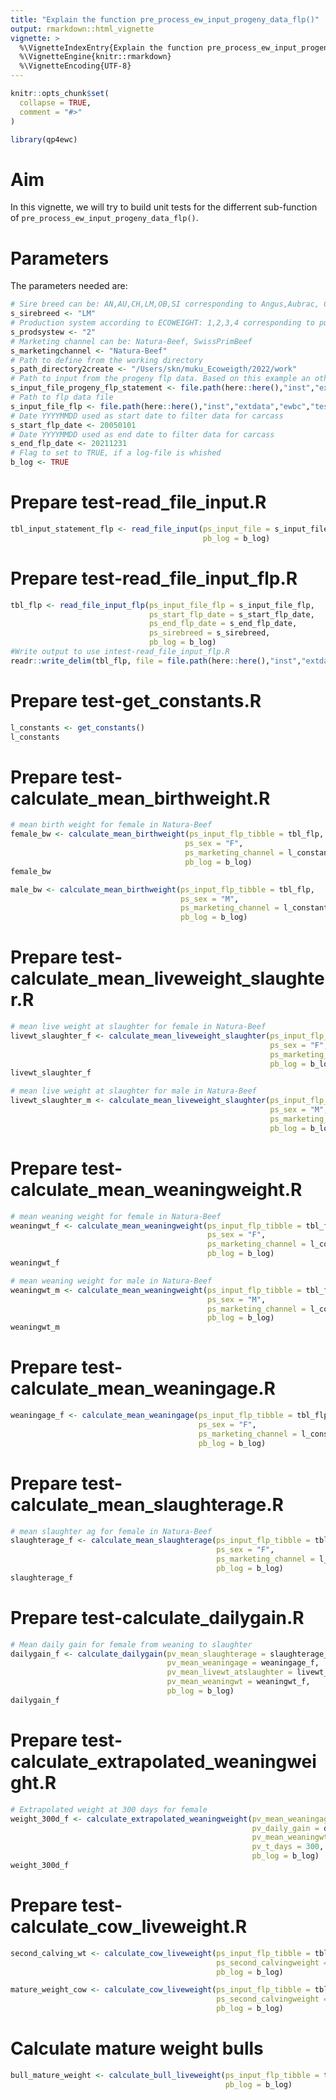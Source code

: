 ```yaml
---
title: "Explain the function pre_process_ew_input_progeny_data_flp()"
output: rmarkdown::html_vignette
vignette: >
  %\VignetteIndexEntry{Explain the function pre_process_ew_input_progeny_data_flp()}
  %\VignetteEngine{knitr::rmarkdown}
  %\VignetteEncoding{UTF-8}
---
```


```r
knitr::opts_chunk$set(
  collapse = TRUE,
  comment = "#>"
)
```

```r
library(qp4ewc)
```

# Aim

In this vignette, we will try to build unit tests for the differrent sub-function of `pre_process_ew_input_progeny_data_flp()`. 

# Parameters

The parameters needed are:

```r
# Sire breed can be: AN,AU,CH,LM,OB,SI corresponding to Angus,Aubrac, Charolais, Limousin, Original-Braunvieh, Simmental
s_sirebreed <- "LM"
# Production system according to ECOWEIGHT: 1,2,3,4 corresponding to purebreeding, crossbreeding, terminal crossing, dairy
s_prodsystew <- "2"
# Marketing channel can be: Natura-Beef, SwissPrimBeef
s_marketingchannel <- "Natura-Beef"
# Path to define from the working directory
s_path_directory2create <- "/Users/skn/muku_Ecoweigth/2022/work"
# Path to input from the progeny flp data. Based on this example an other file can be created with different input-values.
s_input_file_progeny_flp_statement <- file.path(here::here(),"inst","extdata","ewbc","input_flp_statement.txt")
# Path to flp data file
s_input_file_flp <- file.path(here::here(),"inst","extdata","ewbc","test","test_zws_muku_flp.csv")
# Date YYYYMMDD used as start date to filter data for carcass
s_start_flp_date <- 20050101
# Date YYYYMMDD used as end date to filter data for carcass
s_end_flp_date <- 20211231
# Flag to set to TRUE, if a log-file is whished
b_log <- TRUE
```


# Prepare test-read_file_input.R

```r
tbl_input_statement_flp <- read_file_input(ps_input_file = s_input_file_progeny_flp_statement,
                                           pb_log = b_log)
```

# Prepare test-read_file_input_flp.R

```r
tbl_flp <- read_file_input_flp(ps_input_file_flp = s_input_file_flp,
                               ps_start_flp_date = s_start_flp_date,
                               ps_end_flp_date = s_end_flp_date,
                               ps_sirebreed = s_sirebreed,
                               pb_log = b_log)
#Write output to use intest-read_file_input_flp.R
readr::write_delim(tbl_flp, file = file.path(here::here(),"inst","extdata","ewbc","test","test_tbl_flp.csv"), delim = ";")
```

# Prepare test-get_constants.R

```r
l_constants <- get_constants()
l_constants
```

# Prepare test-calculate_mean_birthweight.R

```r
# mean birth weight for female in Natura-Beef
female_bw <- calculate_mean_birthweight(ps_input_flp_tibble = tbl_flp,
                                       ps_sex = "F",
                                       ps_marketing_channel = l_constants$value_NaturaBeef,
                                       pb_log = b_log)
female_bw
```

```r
male_bw <- calculate_mean_birthweight(ps_input_flp_tibble = tbl_flp,
                                      ps_sex = "M",
                                      ps_marketing_channel = l_constants$value_SwissPrimBeef,
                                      pb_log = b_log)

```

# Prepare test-calculate_mean_liveweight_slaughter.R

```r
# mean live weight at slaughter for female in Natura-Beef
livewt_slaughter_f <- calculate_mean_liveweight_slaughter(ps_input_flp_tibble = tbl_flp,
                                                          ps_sex = "F",
                                                          ps_marketing_channel = l_constants$value_NaturaBeef,
                                                          pb_log = b_log)
livewt_slaughter_f
```

```r
# mean live weight at slaughter for male in Natura-Beef
livewt_slaughter_m <- calculate_mean_liveweight_slaughter(ps_input_flp_tibble = tbl_flp,
                                                          ps_sex = "M",
                                                          ps_marketing_channel = l_constants$value_SwissPrimBeef,
                                                          pb_log = b_log)
```

# Prepare test-calculate_mean_weaningweight.R

```r
# mean weaning weight for female in Natura-Beef
weaningwt_f <- calculate_mean_weaningweight(ps_input_flp_tibble = tbl_flp,
                                            ps_sex = "F",
                                            ps_marketing_channel = l_constants$value_NaturaBeef,
                                            pb_log = b_log)
weaningwt_f
```

```r
# mean weaning weight for male in Natura-Beef
weaningwt_m <- calculate_mean_weaningweight(ps_input_flp_tibble = tbl_flp,
                                            ps_sex = "M",
                                            ps_marketing_channel = l_constants$value_SwissPrimBeef,
                                            pb_log = b_log)
weaningwt_m
```

# Prepare test-calculate_mean_weaningage.R

```r
weaningage_f <- calculate_mean_weaningage(ps_input_flp_tibble = tbl_flp,
                                          ps_sex = "F",
                                          ps_marketing_channel = l_constants$value_NaturaBeef,
                                          pb_log = b_log)

```

# Prepare test-calculate_mean_slaughterage.R

```r
# mean slaughter ag for female in Natura-Beef
slaughterage_f <- calculate_mean_slaughterage(ps_input_flp_tibble = tbl_flp,
                                              ps_sex = "F",
                                              ps_marketing_channel = l_constants$value_NaturaBeef,
                                              pb_log = b_log)
slaughterage_f
```

# Prepare test-calculate_dailygain.R

```r
# Mean daily gain for female from weaning to slaughter
dailygain_f <- calculate_dailygain(pv_mean_slaughterage = slaughterage_f,
                                   pv_mean_weaningage = weaningage_f,
                                   pv_mean_livewt_atslaughter = livewt_slaughter_f,
                                   pv_mean_weaningwt = weaningwt_f,
                                   pb_log = b_log)
dailygain_f
```

# Prepare test-calculate_extrapolated_weaningweight.R

```r
# Extrapolated weight at 300 days for female
weight_300d_f <- calculate_extrapolated_weaningweight(pv_mean_weaningage = weaningage_f,
                                                      pv_daily_gain = dailygain_f,
                                                      pv_mean_weaningwt = weaningwt_f,
                                                      pv_t_days = 300,
                                                      pb_log = b_log)
weight_300d_f
```

# Prepare test-calculate_cow_liveweight.R

```r
second_calving_wt <- calculate_cow_liveweight(ps_input_flp_tibble = tbl_flp,
                                              ps_second_calvingweight = TRUE,
                                              pb_log = b_log)
```

```r
mature_weight_cow <- calculate_cow_liveweight(ps_input_flp_tibble = tbl_flp,
                                              ps_second_calvingweight = FALSE,
                                              pb_log = b_log)
```


# Calculate mature weight bulls

```r
bull_mature_weight <- calculate_bull_liveweight(ps_input_flp_tibble = tbl_flp,
                                                pb_log = b_log)
```
